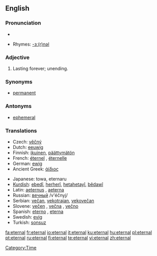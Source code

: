 ==English==

===Pronunciation===
*{{audio|en-us-eternal.ogg|Audio (US)}}

*Rhymes: [[Rhymes:English:-ɜː(r)nəl|-ɜː(r)nəl]]

===Adjective===
{{en-adj|-}}

# Lasting forever; unending.

===Synonyms===
*[[permanent]]

===Antonyms===
*[[ephemeral]]

===Translations===
{{rfc-level|Translations at L3+ (AutoFormat would have corrected level of Synonyms)}}
{{trans-top|lasting forever}}
*Czech: [[věčný]] {{m}}
*Dutch: [[eeuwig]]
*Finnish: [[ikuinen]], [[päättymätön]]
*French: [[éternel]] {{m}}, [[éternelle]] {{f}}
*German: [[ewig]]
*Ancient Greek: [[άίδιος]]
{{trans-mid}}
*Japanese: towa, eternaru
*[[Kurdish]]: [[ebedî]], [[herherî]], [[hetahetayî]], [[bêdawî]]
*Latin: [[aeternus]] {{m}}, [[aeterna]] {{f}}
*Russian: [[вечный]] /v'éčnyj/
*Serbian: [[večan]], [[vekotrajan]], [[vekovečan]]
*Slovene: [[večen]] {{m}}, [[večna]] {{f}}, [[večno]] {{n}}
*Spanish: [[eterno]] {{m}}, [[eterna]] {{f}}
*Swedish: [[evig]]
*Turkish: [[sonsuz]]
{{trans-bottom}}

[[Category:Time]]

[[fa:eternal]]
[[fr:eternal]]
[[io:eternal]]
[[it:eternal]]
[[ku:eternal]]
[[hu:eternal]]
[[pl:eternal]]
[[pt:eternal]]
[[ru:eternal]]
[[fi:eternal]]
[[te:eternal]]
[[vi:eternal]]
[[zh:eternal]]